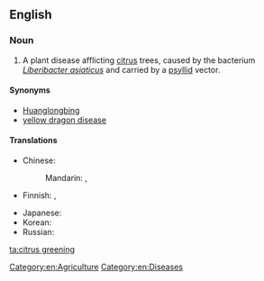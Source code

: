 ==English==

===Noun===
{{en-noun|-|head=[[citrus]] [[greening]]}}

# A plant disease afflicting [[citrus]] trees, caused by the bacterium ''[[Liberibacter asiaticus]]'' and carried by a [[psyllid]] vector.

====Synonyms====
* [[Huanglongbing]]
* [[yellow dragon disease]]

====Translations====
{{trans-top|bacterial disease of citrus trees}}
* Chinese: 
*: Mandarin: {{t|cmn|黃龍病|sc=Hani}}, {{t|cmn|黄龙病|tr=huánglóngbìng|sc=Hani}}
* Finnish: {{t|fi|sitruspuun kellastumistauti}}, {{t|fi|HLB-tauti}}
{{trans-mid}}
* Japanese: {{t|ja|カンキツグリーニング病|tr=kankitsugurīningu-byō|sc=Jpan}}
* Korean: {{t|ko|감귤그린병|tr=gamgyulgeurinbyeong|sc=Kore}}
* Russian: {{t|ru|позеленение плодов|n|tr=pozelenénije plodóv|sc=Cyrl}}
{{trans-bottom}}

[[Category:en:Agriculture]]
[[Category:en:Diseases]]

[[ta:citrus greening]]